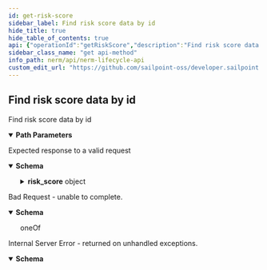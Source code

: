 ```yaml
---
id: get-risk-score
sidebar_label: Find risk score data by id
hide_title: true
hide_table_of_contents: true
api: {"operationId":"getRiskScore","description":"Find risk score data by id","tags":["Risk Scores"],"parameters":[{"name":"id","in":"path","description":"ID of the object to retrieve or update","required":true,"schema":{"type":"string","format":"uuid"},"example":"db6f8e8b-65c2-47d5-a0db-90bcc4e9df9e"}],"responses":{"200":{"description":"Expected response to a valid request","content":{"application/json":{"schema":{"type":"object","properties":{"risk_score":{"type":"object","properties":{"id":{"description":"id","type":"string","format":"uuid","readOnly":true,"example":"db6f8e8b-65c2-47d5-a0db-90bcc4e9df9e"},"uid":{"description":"the uid","type":"string","minLength":32,"maxLength":32,"readOnly":true,"example":"db6f8e8b-65c2-47d5-a0db-90bcc4e9df9e"},"object_id":{"description":"the object id","type":"string","format":"uuid","example":"db6f8e8b-65c2-47d5-a0db-90bcc4e9df9e"},"object_type":{"description":"the object type","type":"string","enum":["Profile","WorkflowSession"],"example":"Profile"},"overall_score":{"description":"Overall score","type":"number","format":"decimal","multipleOf":0.01,"example":0.2},"overall_risk_level_id":{"description":"the overall risk level id","type":"string","format":"uuid","example":"db6f8e8b-65c2-47d5-a0db-90bcc4e9df9e"},"impact_score":{"description":"the impact score","type":"number","format":"decimal","multipleOf":0.01,"example":0.4},"impact_risk_level_id":{"description":"the impact risk level id","type":"string","format":"uuid","example":"db6f8e8b-65c2-47d5-a0db-90bcc4e9df9e"},"probability_score":{"description":"the probability_score","type":"number","format":"decimal","multipleOf":0.01,"example":0.5},"probability_risk_level_id":{"description":"The probability risk level id","type":"string","format":"uuid","example":"db6f8e8b-65c2-47d5-a0db-90bcc4e9df9e"}}}}}}}},"400":{"description":"Bad Request - unable to complete.","content":{"application/json":{"schema":{"oneOf":[{"type":"object","properties":{"error":{"example":"Invalid JSON syntax. Please check your syntax and try again."}}},{"type":"object","properties":{"error":{"example":"The <object> failed to create/update"},"errors":{"example":{"attribute":"can't be blank"}}}}]}}}},"500":{"description":"Internal Server Error - returned on unhandled exceptions.","content":{"application/json":{"schema":{"type":"object","properties":{"error":{"description":"A message describing the error","example":"Sorry something went wrong"}}}}}}},"method":"get","path":"/risk_scores/{id}","info":{"version":"1.0.0","title":"NERM Lifecycle API","description":"The Lifecycle API can be used to access and modify various resources in your environment.","license":{"name":"MIT"}},"postman":{"name":"Find risk score data by id","description":{"content":"Find risk score data by id","type":"text/plain"},"url":{"path":["risk_scores",":id"],"host":["{{baseUrl}}"],"query":[],"variable":[{"disabled":false,"description":{"content":"(Required) ID of the object to retrieve or update","type":"text/plain"},"type":"any","value":"","key":"id"}]},"header":[{"key":"Accept","value":"application/json"}],"method":"GET"}}
sidebar_class_name: "get api-method"
info_path: nerm/api/nerm-lifecycle-api
custom_edit_url: "https://github.com/sailpoint-oss/developer.sailpoint.com/issues/new?assignees=&labels=&template=bug-report.md&title=%5BBug%5D+Your+Bug+Report+Here Requesting changes to 'Find risk score data by id' (get-risk-score)"
---
```



## Find risk score data by id



Find risk score data by id

<details style={{"marginBottom":"1rem"}} data-collapsed={false} open={true}><summary style={{}}><strong>Path Parameters</strong></summary><div><ul><ParamsItem className={"paramsItem"} param={{"name":"id","in":"path","description":"ID of the object to retrieve or update","required":true,"schema":{"type":"string","format":"uuid"},"example":"db6f8e8b-65c2-47d5-a0db-90bcc4e9df9e"}}></ParamsItem></ul></div></details><div><ApiTabs><TabItem label={"200"} value={"200"}><div>

Expected response to a valid request

</div><div><MimeTabs schemaType={"response"}><TabItem label={"application/json"} value={"application/json"}><SchemaTabs><TabItem label={"Schema"} value={"Schema"}><details style={{}} data-collapsed={false} open={true}><summary style={{"textAlign":"left"}}><strong>Schema</strong></summary><div style={{"textAlign":"left","marginLeft":"1rem"}}></div><ul style={{"marginLeft":"1rem"}}><SchemaItem collapsible={true} className={"schemaItem"}><details style={{}}><summary style={{}}><strong>risk_score</strong><span style={{"opacity":"0.6"}}> object</span></summary><div style={{"marginLeft":"1rem"}}><SchemaItem collapsible={false} name={"id"} required={false} deprecated={undefined} schemaDescription={"id"} schemaName={"uuid"} qualifierMessage={undefined} defaultValue={undefined}></SchemaItem><SchemaItem collapsible={false} name={"uid"} required={false} deprecated={undefined} schemaDescription={"the uid"} schemaName={"string"} qualifierMessage={"**Possible values:** `>= 32 characters` and `<= 32 characters`"} defaultValue={undefined}></SchemaItem><SchemaItem collapsible={false} name={"object_id"} required={false} deprecated={undefined} schemaDescription={"the object id"} schemaName={"uuid"} qualifierMessage={undefined} defaultValue={undefined}></SchemaItem><SchemaItem collapsible={false} name={"object_type"} required={false} deprecated={undefined} schemaDescription={"the object type"} schemaName={"string"} qualifierMessage={"**Possible values:** [`Profile`, `WorkflowSession`]"} defaultValue={undefined}></SchemaItem><SchemaItem collapsible={false} name={"overall_score"} required={false} deprecated={undefined} schemaDescription={"Overall score"} schemaName={"decimal"} qualifierMessage={undefined} defaultValue={undefined}></SchemaItem><SchemaItem collapsible={false} name={"overall_risk_level_id"} required={false} deprecated={undefined} schemaDescription={"the overall risk level id"} schemaName={"uuid"} qualifierMessage={undefined} defaultValue={undefined}></SchemaItem><SchemaItem collapsible={false} name={"impact_score"} required={false} deprecated={undefined} schemaDescription={"the impact score"} schemaName={"decimal"} qualifierMessage={undefined} defaultValue={undefined}></SchemaItem><SchemaItem collapsible={false} name={"impact_risk_level_id"} required={false} deprecated={undefined} schemaDescription={"the impact risk level id"} schemaName={"uuid"} qualifierMessage={undefined} defaultValue={undefined}></SchemaItem><SchemaItem collapsible={false} name={"probability_score"} required={false} deprecated={undefined} schemaDescription={"the probability_score"} schemaName={"decimal"} qualifierMessage={undefined} defaultValue={undefined}></SchemaItem><SchemaItem collapsible={false} name={"probability_risk_level_id"} required={false} deprecated={undefined} schemaDescription={"The probability risk level id"} schemaName={"uuid"} qualifierMessage={undefined} defaultValue={undefined}></SchemaItem></div></details></SchemaItem></ul></details></TabItem><TabItem label={"Example (from schema)"} value={"Example (from schema)"}><ResponseSamples responseExample={"{\n  \"risk_score\": {\n    \"id\": \"db6f8e8b-65c2-47d5-a0db-90bcc4e9df9e\",\n    \"uid\": \"db6f8e8b-65c2-47d5-a0db-90bcc4e9df9e\",\n    \"object_id\": \"db6f8e8b-65c2-47d5-a0db-90bcc4e9df9e\",\n    \"object_type\": \"Profile\",\n    \"overall_score\": 0.2,\n    \"overall_risk_level_id\": \"db6f8e8b-65c2-47d5-a0db-90bcc4e9df9e\",\n    \"impact_score\": 0.4,\n    \"impact_risk_level_id\": \"db6f8e8b-65c2-47d5-a0db-90bcc4e9df9e\",\n    \"probability_score\": 0.5,\n    \"probability_risk_level_id\": \"db6f8e8b-65c2-47d5-a0db-90bcc4e9df9e\"\n  }\n}"} language={"json"}></ResponseSamples></TabItem></SchemaTabs></TabItem></MimeTabs></div></TabItem><TabItem label={"400"} value={"400"}><div>

Bad Request - unable to complete.

</div><div><MimeTabs schemaType={"response"}><TabItem label={"application/json"} value={"application/json"}><SchemaTabs><TabItem label={"Schema"} value={"Schema"}><details style={{}} data-collapsed={false} open={true}><summary style={{"textAlign":"left"}}><strong>Schema</strong></summary><div style={{"textAlign":"left","marginLeft":"1rem"}}></div><ul style={{"marginLeft":"1rem"}}><div><div><span className={"badge badge--info"}>oneOf</span><SchemaTabs><TabItem label={"MOD1"} value={"0-item-properties"}><SchemaItem collapsible={false} name={"error"} required={false} deprecated={undefined} schemaDescription={undefined} schemaName={""} qualifierMessage={undefined} defaultValue={undefined}></SchemaItem></TabItem><TabItem label={"MOD2"} value={"1-item-properties"}><SchemaItem collapsible={false} name={"error"} required={false} deprecated={undefined} schemaDescription={undefined} schemaName={""} qualifierMessage={undefined} defaultValue={undefined}></SchemaItem><SchemaItem collapsible={false} name={"errors"} required={false} deprecated={undefined} schemaDescription={undefined} schemaName={""} qualifierMessage={undefined} defaultValue={undefined}></SchemaItem></TabItem></SchemaTabs></div></div></ul></details></TabItem><TabItem label={"Example (from schema)"} value={"Example (from schema)"}><ResponseSamples responseExample={"{\n  \"error\": \"Invalid JSON syntax. Please check your syntax and try again.\"\n}"} language={"json"}></ResponseSamples></TabItem></SchemaTabs></TabItem></MimeTabs></div></TabItem><TabItem label={"500"} value={"500"}><div>

Internal Server Error - returned on unhandled exceptions.

</div><div><MimeTabs schemaType={"response"}><TabItem label={"application/json"} value={"application/json"}><SchemaTabs><TabItem label={"Schema"} value={"Schema"}><details style={{}} data-collapsed={false} open={true}><summary style={{"textAlign":"left"}}><strong>Schema</strong></summary><div style={{"textAlign":"left","marginLeft":"1rem"}}></div><ul style={{"marginLeft":"1rem"}}><SchemaItem collapsible={false} name={"error"} required={false} deprecated={undefined} schemaDescription={"A message describing the error"} schemaName={""} qualifierMessage={undefined} defaultValue={undefined}></SchemaItem></ul></details></TabItem><TabItem label={"Example (from schema)"} value={"Example (from schema)"}><ResponseSamples responseExample={"{\n  \"error\": \"Sorry something went wrong\"\n}"} language={"json"}></ResponseSamples></TabItem></SchemaTabs></TabItem></MimeTabs></div></TabItem></ApiTabs></div>